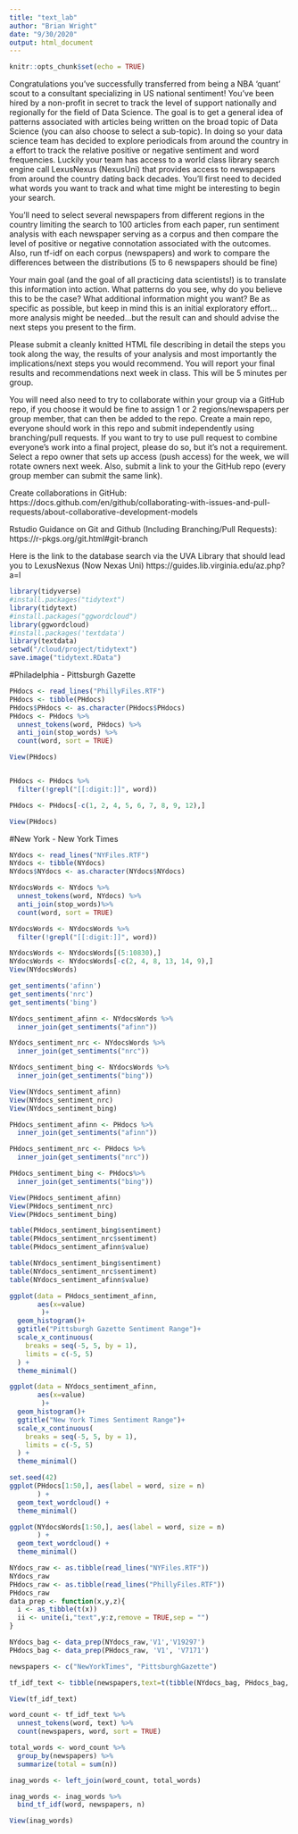 ```yaml
---
title: "text_lab"
author: "Brian Wright"
date: "9/30/2020"
output: html_document
---
```


```r
knitr::opts_chunk$set(echo = TRUE)
```

Congratulations you've successfully transferred from being a NBA 'quant' scout to a consultant specializing in US national sentiment! You've been hired by a non-profit in secret to track the level of support nationally and regionally for the field of Data Science. The goal is to get a general idea of patterns associated with articles being written on the broad topic of Data Science (you can also choose to select a sub-topic). In doing so your data science team has decided to explore periodicals from around the country in a effort to track the relative positive or negative sentiment and word frequencies. Luckily your team has access to a world class library search engine call LexusNexus (NexusUni) that provides access to newspapers from around the country dating back decades. You'll first need to decided what words you want to track and what time might be interesting to begin your search. 

You'll need to select several newspapers from different regions in the country limiting the search to 100 articles from each paper, run sentiment analysis with each newspaper serving as a corpus and then compare the level of positive or negative connotation associated with the outcomes. Also, run tf-idf on each corpus (newspapers) and work to compare the differences between the distributions (5 to 6 newspapers should be fine)

Your main goal (and the goal of all practicing data scientists!) is to translate this information into action. What patterns do you see, why do you believe this to be the case? What additional information might you want? Be as specific as possible, but keep in mind this is an initial exploratory effort...more analysis might be needed...but the result can and should advise the next steps you present to the firm. 


Please submit a cleanly knitted HTML file describing in detail the steps you took along the way, the results of your analysis and most importantly the implications/next steps you would recommend.  You will report your final results and recommendations next week in class. This will be 5 minutes per group. 

You will need also need to try to collaborate within your group via a GitHub repo, if you choose it would be fine to assign 1 or 2 regions/newspapers per group member, that can then be added to the repo. Create a main repo, everyone should work in this repo and submit independently using branching/pull requests. If you want to try to use pull request to combine everyone's work into a final project, please do so, but it's not a requirement. Select a repo owner that sets up access (push access) for the week, we will rotate owners next week. Also, submit a link to your the GitHub repo (every group member can submit the same link). 

Create collaborations in GitHub: https://docs.github.com/en/github/collaborating-with-issues-and-pull-requests/about-collaborative-development-models

Rstudio Guidance on Git and Github (Including Branching/Pull Requests): https://r-pkgs.org/git.html#git-branch


Here is the link to the database search via the UVA Library that should lead you to LexusNexus (Now Nexas Uni)
https://guides.lib.virginia.edu/az.php?a=l

```r
library(tidyverse)
#install.packages("tidytext")
library(tidytext)
#install.packages("ggwordcloud")
library(ggwordcloud)
#install.packages('textdata')
library(textdata)
setwd("/cloud/project/tidytext")
save.image("tidytext.RData")
```
#Philadelphia - Pittsburgh Gazette
```r
PHdocs <- read_lines("PhillyFiles.RTF")
PHdocs <- tibble(PHdocs)
PHdocs$PHdocs <- as.character(PHdocs$PHdocs)
PHdocs <- PHdocs %>%
  unnest_tokens(word, PHdocs) %>%
  anti_join(stop_words) %>%
  count(word, sort = TRUE)

View(PHdocs)


PHdocs <- PHdocs %>% 
  filter(!grepl("[[:digit:]]", word))

PHdocs <- PHdocs[-c(1, 2, 4, 5, 6, 7, 8, 9, 12),]

View(PHdocs)
```
#New York - New York Times
```r
NYdocs <- read_lines("NYFiles.RTF")
NYdocs <- tibble(NYdocs)
NYdocs$NYdocs <- as.character(NYdocs$NYdocs)

NYdocsWords <- NYdocs %>%
  unnest_tokens(word, NYdocs) %>%
  anti_join(stop_words)%>%
  count(word, sort = TRUE)

NYdocsWords <- NYdocsWords %>% 
  filter(!grepl("[[:digit:]]", word))

NYdocsWords <- NYdocsWords[(5:10830),]
NYdocsWords <- NYdocsWords[-c(2, 4, 8, 13, 14, 9),]
View(NYdocsWords)
```

```r
get_sentiments('afinn')
get_sentiments('nrc')
get_sentiments('bing')

```

```r
NYdocs_sentiment_afinn <- NYdocsWords %>%
  inner_join(get_sentiments("afinn"))

NYdocs_sentiment_nrc <- NYdocsWords %>%
  inner_join(get_sentiments("nrc"))

NYdocs_sentiment_bing <- NYdocsWords %>%
  inner_join(get_sentiments("bing"))

View(NYdocs_sentiment_afinn)
View(NYdocs_sentiment_nrc)
View(NYdocs_sentiment_bing)
```

```r
PHdocs_sentiment_afinn <- PHdocs %>%
  inner_join(get_sentiments("afinn"))

PHdocs_sentiment_nrc <- PHdocs %>%
  inner_join(get_sentiments("nrc"))

PHdocs_sentiment_bing <- PHdocs%>%
  inner_join(get_sentiments("bing"))

View(PHdocs_sentiment_afinn)
View(PHdocs_sentiment_nrc)
View(PHdocs_sentiment_bing)
```

```r
table(PHdocs_sentiment_bing$sentiment)
table(PHdocs_sentiment_nrc$sentiment)
table(PHdocs_sentiment_afinn$value)

table(NYdocs_sentiment_bing$sentiment)
table(NYdocs_sentiment_nrc$sentiment)
table(NYdocs_sentiment_afinn$value)
```

```r
ggplot(data = PHdocs_sentiment_afinn, 
       aes(x=value)
        )+
  geom_histogram()+
  ggtitle("Pittsburgh Gazette Sentiment Range")+
  scale_x_continuous(
    breaks = seq(-5, 5, by = 1),
    limits = c(-5, 5)
  ) + 
  theme_minimal()

ggplot(data = NYdocs_sentiment_afinn, 
       aes(x=value)
        )+
  geom_histogram()+
  ggtitle("New York Times Sentiment Range")+
  scale_x_continuous(
    breaks = seq(-5, 5, by = 1),
    limits = c(-5, 5)
  ) + 
  theme_minimal()
```

```r
set.seed(42)
ggplot(PHdocs[1:50,], aes(label = word, size = n)
       ) +
  geom_text_wordcloud() +
  theme_minimal()

ggplot(NYdocsWords[1:50,], aes(label = word, size = n)
       ) +
  geom_text_wordcloud() +
  theme_minimal()
```

```r
NYdocs_raw <- as.tibble(read_lines("NYFiles.RTF"))
NYdocs_raw
PHdocs_raw <- as.tibble(read_lines("PhillyFiles.RTF"))
PHdocs_raw
data_prep <- function(x,y,z){
  i <- as_tibble(t(x))
  ii <- unite(i,"text",y:z,remove = TRUE,sep = "")
}

NYdocs_bag <- data_prep(NYdocs_raw,'V1','V19297')
PHdocs_bag <- data_prep(PHdocs_raw, 'V1', 'V7171')

newspapers <- c("NewYorkTimes", "PittsburghGazette")

tf_idf_text <- tibble(newspapers,text=t(tibble(NYdocs_bag, PHdocs_bag,.name_repair = "universal")))

View(tf_idf_text)

word_count <- tf_idf_text %>%
  unnest_tokens(word, text) %>%
  count(newspapers, word, sort = TRUE)

total_words <- word_count %>% 
  group_by(newspapers) %>% 
  summarize(total = sum(n))

inag_words <- left_join(word_count, total_words)

inag_words <- inag_words %>%
  bind_tf_idf(word, newspapers, n)

View(inag_words)

```



